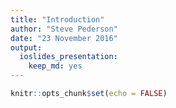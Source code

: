```yaml
---
title: "Introduction"
author: "Steve Pederson"
date: "23 November 2016"
output: 
  ioslides_presentation: 
    keep_md: yes
---
```


```r
knitr::opts_chunk$set(echo = FALSE)
```

